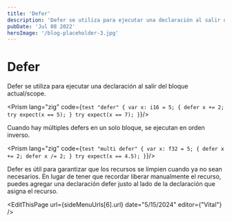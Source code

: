 ```yaml
---
title: 'Defer'
description: 'Defer se utiliza para ejecutar una declaración al salir del bloque actual/scope.'
pubDate: 'Jul 08 2022'
heroImage: '/blog-placeholder-3.jpg'
---
```



<div class="flex flex-col gap-y-5 text-white py-8">
<h1 class="text-white py-8">Defer</h1>

Defer se utiliza para ejecutar una declaración al salir del bloque actual/scope.

<Prism lang="zig" code={`test "defer" {
    var x: i16 = 5;
    {
        defer x += 2;
        try expect(x == 5);
    }
    try expect(x == 7);
}`}/>

Cuando hay múltiples defers en un solo bloque, se ejecutan en orden inverso.

<Prism lang="zig" code={`test "multi defer" {
    var x: f32 = 5;
    {
        defer x += 2;
        defer x /= 2;
    }
    try expect(x == 4.5);
}`}/>

Defer es útil para garantizar que los recursos se limpien cuando ya no sean necesarios. En lugar de tener que recordar liberar manualmente el recurso, puedes agregar una declaración defer justo al lado de la declaración que asigna el recurso.

<EditThisPage url={sideMenuUrls[6].url} date="5/15/2024" editor={"Vital"} />

<div class="flex w-full justify-between space-x-8">
    <NextButton text={sideMenuUrls[5].label} subText="Anterior" isRight={false} url={sideMenuUrls[5].url}/>
    <NextButton text={sideMenuUrls[7].label} subText="Siguiente" isRight={true} url={sideMenuUrls[7].url}/>
</div>
</div>
